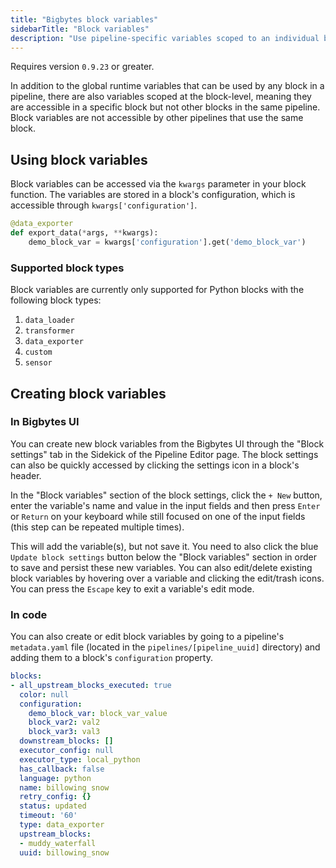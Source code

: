 ```yaml
---
title: "Bigbytes block variables"
sidebarTitle: "Block variables"
description: "Use pipeline-specific variables scoped to an individual block."
---
```


<Note>Requires version `0.9.23` or greater.</Note>

In addition to the global runtime variables that can be used by any block in
a pipeline, there are also variables scoped at the block-level, meaning
they are accessible in a specific block but not other blocks in the same pipeline.
Block variables are not accessible by other pipelines that use the same block.

## Using block variables

Block variables can be accessed via the `kwargs` parameter in your block function.
The variables are stored in a block's configuration, which is accessible through
`kwargs['configuration']`.

```python
@data_exporter
def export_data(*args, **kwargs):
    demo_block_var = kwargs['configuration'].get('demo_block_var')

```

### Supported block types

Block variables are currently only supported for Python blocks with the
following block types:
  1. `data_loader`
  2. `transformer`
  3. `data_exporter`
  4. `custom`
  5. `sensor`

## Creating block variables

### In Bigbytes UI

You can create new block variables from the Bigbytes UI through the "Block settings" tab
in the Sidekick of the Pipeline Editor page. The block settings can also be quickly accessed
by clicking the settings icon in a block's header.

In the "Block variables" section of the block settings, click the `+ New` button, enter
the variable's name and value in the input fields and then press `Enter` or `Return` on
your keyboard while still focused on one of the input fields (this step can be repeated
multiple times).

This will add the variable(s), but not save it. You need to also click the blue
`Update block settings` button below the "Block variables" section in order to save
and persist these new variables. You can also edit/delete existing block variables by
hovering over a variable and clicking the edit/trash icons. You can press the `Escape`
key to exit a variable's edit mode.

### In code

You can also create or edit block variables by going to a pipeline's `metadata.yaml` file
(located in the `pipelines/[pipeline_uuid]` directory) and adding them to a block's
`configuration` property. 

```yaml
blocks:
- all_upstream_blocks_executed: true
  color: null
  configuration:
    demo_block_var: block_var_value
    block_var2: val2
    block_var3: val3
  downstream_blocks: []
  executor_config: null
  executor_type: local_python
  has_callback: false
  language: python
  name: billowing snow
  retry_config: {}
  status: updated
  timeout: '60'
  type: data_exporter
  upstream_blocks:
  - muddy_waterfall
  uuid: billowing_snow
```
